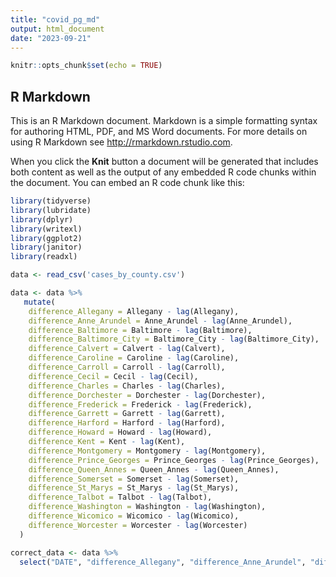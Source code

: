 ```yaml
---
title: "covid_pg_md"
output: html_document
date: "2023-09-21"
---
```


```r
knitr::opts_chunk$set(echo = TRUE)
```

## R Markdown

This is an R Markdown document. Markdown is a simple formatting syntax for authoring HTML, PDF, and MS Word documents. For more details on using R Markdown see <http://rmarkdown.rstudio.com>.

When you click the **Knit** button a document will be generated that includes both content as well as the output of any embedded R code chunks within the document. You can embed an R code chunk like this:

```r
library(tidyverse)
library(lubridate)
library(dplyr)
library(writexl)
library(ggplot2)
library(janitor)
library(readxl)

```

```r
data <- read_csv('cases_by_county.csv')

data <- data %>% 
   mutate(
    difference_Allegany = Allegany - lag(Allegany),
    difference_Anne_Arundel = Anne_Arundel - lag(Anne_Arundel),
    difference_Baltimore = Baltimore - lag(Baltimore),
    difference_Baltimore_City = Baltimore_City - lag(Baltimore_City),
    difference_Calvert = Calvert - lag(Calvert),
    difference_Caroline = Caroline - lag(Caroline),
    difference_Carroll = Carroll - lag(Carroll),
    difference_Cecil = Cecil - lag(Cecil),
    difference_Charles = Charles - lag(Charles),
    difference_Dorchester = Dorchester - lag(Dorchester),
    difference_Frederick = Frederick - lag(Frederick),
    difference_Garrett = Garrett - lag(Garrett),
    difference_Harford = Harford - lag(Harford),
    difference_Howard = Howard - lag(Howard),
    difference_Kent = Kent - lag(Kent),
    difference_Montgomery = Montgomery - lag(Montgomery),
    difference_Prince_Georges = Prince_Georges - lag(Prince_Georges),
    difference_Queen_Annes = Queen_Annes - lag(Queen_Annes),
    difference_Somerset = Somerset - lag(Somerset),
    difference_St_Marys = St_Marys - lag(St_Marys),
    difference_Talbot = Talbot - lag(Talbot),
    difference_Washington = Washington - lag(Washington),
    difference_Wicomico = Wicomico - lag(Wicomico),
    difference_Worcester = Worcester - lag(Worcester)
  )

```
```r
correct_data <- data %>% 
  select("DATE", "difference_Allegany", "difference_Anne_Arundel", "difference_Baltimore", "difference_Baltimore_City", "difference_Calvert", "difference_Caroline", "difference_Carroll", "difference_Cecil", "difference_Charles", "difference_Dorchester", "difference_Frederick", "difference_Garrett", "difference_Harford", "difference_Howard", "difference_Kent", "difference_Montgomery", "difference_Prince_Georges", "difference_Queen_Annes", "difference_Somerset", "difference_St_Marys", "difference_Talbot", "difference_Washington", "difference_Wicomico", "difference_Worcester")

```
